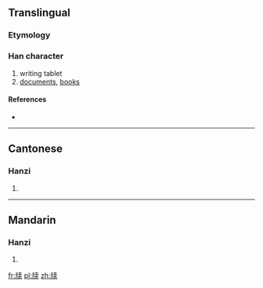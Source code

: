 {{also|牘}}
==Translingual==

===Etymology===
{{Han simp|牘|f=賣|t=卖}}

===Han character===
{{Han char|rn=91|rad=片|as=08|sn=12|four=|canj=中中十弓大 (LLJNK), 中弓十弓大 (LNJNK)}}

# writing tablet
# [[documents]], [[books]]

====References====
* {{Han ref|kx=0693.391|hdz=32016.240|uh=724D|ud=29261}}

----

==Cantonese==

===Hanzi===
{{yue-hanzi|jyut=|y=duk6|tra=牘}}

# {{defn|Cantonese|sort=片08}}

----

==Mandarin==

===Hanzi===
{{cmn-hanzi|tra=牘|pin=[[dú]] ([[du2]])|wg=tu<sup>2</sup>}}

# {{defn|Mandarin|sort=片08}}

[[fr:牍]]
[[pl:牍]]
[[zh:牍]]